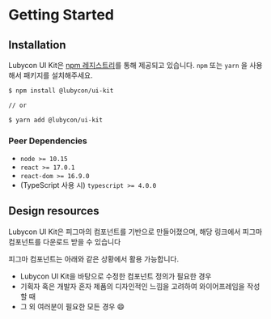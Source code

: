 
<Meta title="Lubycon UI Kit/Getting Started" />

# Getting Started

## **Installation**

Lubycon UI Kit은 [npm 레지스트리](https://www.npmjs.com/package/@lubycon/ui-kit)를 통해 제공되고 있습니다. `npm` 또는 `yarn` 을 사용해서 패키지를 설치해주세요.

```bash
$ npm install @lubycon/ui-kit

// or

$ yarn add @lubycon/ui-kit
```

### Peer Dependencies

- `node >= 10.15`
- `react >= 17.0.1`
- `react-dom >= 16.9.0`
- (TypeScript 사용 시) `typescript >= 4.0.0`

## Design resources

Lubycon UI Kit은 피그마의 컴포넌트를 기반으로 만들어졌으며, 해당 링크에서 피그마 컴포넌트를 다운로드 받을 수 있습니다

피그마 컴포넌트는 아래와 같은 상황에서 활용 가능합니다.

- Lubycon UI Kit을 바탕으로 수정한 컴포넌트 정의가 필요한 경우
- 기획자 혹은 개발자 혼자 제품의 디자인적인 느낌을 고려하여 와이어프레임을 작성할 때
- 그 외 여러분이 필요한 모든 경우 😄
